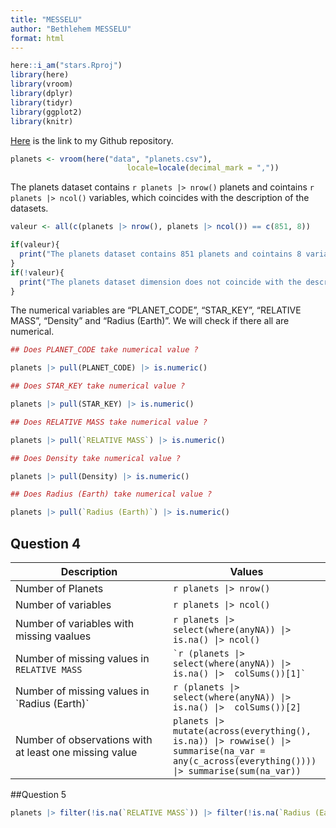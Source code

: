 ```yaml
---
title: "MESSELU"
author: "Bethlehem MESSELU"
format: html
---
```


```r
here::i_am("stars.Rproj")
library(here)
library(vroom)
library(dplyr)
library(tidyr)
library(ggplot2)
library(knitr)
```

[Here](https://github.com/mbethlehem/stars.git) is the link to my Github repository.

```r
planets <- vroom(here("data", "planets.csv"), 
                          locale=locale(decimal_mark = ","))
```

The planets dataset contains `r planets |> nrow()` planets and cointains `r planets |> ncol()` variables, which coincides with the description of the datasets.

```r
valeur <- all(c(planets |> nrow(), planets |> ncol()) == c(851, 8))
```

```r
if(valeur){ 
  print("The planets dataset contains 851 planets and cointains 8 variables, which coincides with the description of the dataset.")
}
if(!valeur){
  print("The planets dataset dimension does not coincide with the description of the dataset.")
} 
```

The numerical variables are "PLANET_CODE", "STAR_KEY", "RELATIVE MASS", "Density" and "Radius (Earth)". We will check if there all are numerical.

```r
## Does PLANET_CODE take numerical value ?

planets |> pull(PLANET_CODE) |> is.numeric()

## Does STAR_KEY take numerical value ?

planets |> pull(STAR_KEY) |> is.numeric()

## Does RELATIVE MASS take numerical value ?

planets |> pull(`RELATIVE MASS`) |> is.numeric()

## Does Density take numerical value ?

planets |> pull(Density) |> is.numeric()

## Does Radius (Earth) take numerical value ?

planets |> pull(`Radius (Earth)`) |> is.numeric()

```

## Question 4

| Description                                            | Values                                                                                                                                     |
|------------------------------------|------------------------------------|
| Number of Planets                                      | `r planets |> nrow()`                                                                                                                      |
| Number of variables                                    | `r planets |> ncol()`                                                                                                                      |
| Number of variables with missing vaalues               | `r planets |> select(where(anyNA)) |> is.na() |> ncol()`                                                                                   |
| Number of missing values in `RELATIVE MASS`            | `` `r (planets |> select(where(anyNA)) |> is.na() |>  colSums())[1]` ``                                                                    |
| Number of missing values in \`Radius (Earth)\`         | `r (planets |> select(where(anyNA)) |> is.na() |>  colSums())[2]`                                                                          |
| Number of observations with at least one missing value | `planets |> mutate(across(everything(), is.na)) |> rowwise() |> summarise(na_var = any(c_across(everything()))) |> summarise(sum(na_var))` |

##Question 5

```r
planets |> filter(!is.na(`RELATIVE MASS`)) |> filter(!is.na(`Radius (Earth)`)) |> ggplot(aes(x=`Radius (Earth)`, y=`RELATIVE MASS`)) + geom_point()
```
